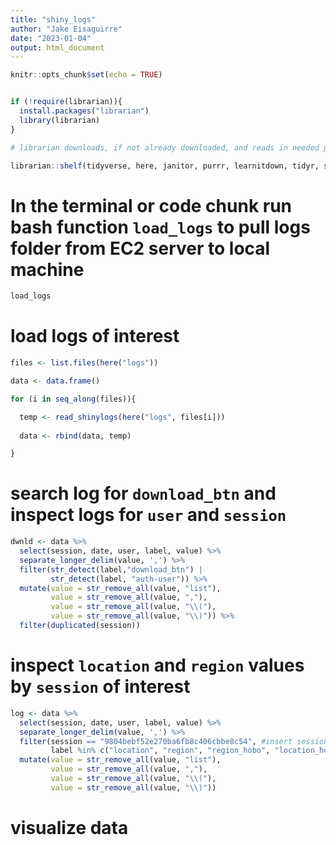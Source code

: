 ```yaml
---
title: "shiny_logs"
author: "Jake Eisaguirre"
date: "2023-01-04"
output: html_document
---
```


```r
knitr::opts_chunk$set(echo = TRUE)


if (!require(librarian)){
  install.packages("librarian")
  library(librarian)
}

# librarian downloads, if not already downloaded, and reads in needed packages

librarian::shelf(tidyverse, here, janitor, purrr, learnitdown, tidyr, stringr)

```


# In the terminal or code chunk run bash function `load_logs` to pull logs folder from EC2 server to local machine
```bash

load_logs

```


# load logs of interest
```r

files <- list.files(here("logs"))

data <- data.frame()

for (i in seq_along(files)){

  temp <- read_shinylogs(here("logs", files[i]))
    
  data <- rbind(data, temp)

}
```


# search log for `download_btn` and inspect logs for `user` and `session`
```r

dwnld <- data %>% 
  select(session, date, user, label, value) %>% 
  separate_longer_delim(value, ',') %>% 
  filter(str_detect(label,"download_btn") | 
         str_detect(label, "auth-user")) %>% 
  mutate(value = str_remove_all(value, "list"),
         value = str_remove_all(value, ","),
         value = str_remove_all(value, "\\("),
         value = str_remove_all(value, "\\)")) %>% 
  filter(duplicated(session))
```


# inspect `location` and `region` values by `session` of interest
```r
log <- data %>% 
  select(session, date, user, label, value) %>% 
  separate_longer_delim(value, ',') %>%
  filter(session == "9804bebf52e270ba6fb8c406cbbe8c54", #insert session id of interest
         label %in% c("location", "region", "region_hobo", "location_hobo")) %>% 
  mutate(value = str_remove_all(value, "list"),
         value = str_remove_all(value, ","),
         value = str_remove_all(value, "\\("),
         value = str_remove_all(value, "\\)")) 
```

# visualize data
```r



```

